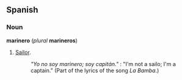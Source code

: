 ==Spanish==
===Noun===
'''marinero''' (''plural'' '''marineros''')
# [[Sailor]].
#: ''"Yo no soy marinero; soy capit&aacute;n."'' : "I'm not a sailo; I'm a captain." (Part of the lyrics of the song ''La Bamba''.)